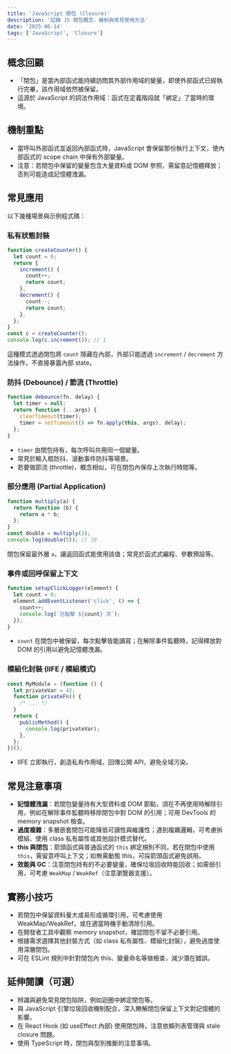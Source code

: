 ```yaml
---
title: 'JavaScript 閉包 (Closure)'
description: '記錄 JS 閉包概念、機制與常見使用方法'
date: '2025-06-14'
tags: ['JavaScript', 'Closure']
---
```


## 概念回顧

- 「閉包」是當內部函式能持續訪問其外部作用域的變量，即使外部函式已經執行完畢，該作用域依然被保留。
- 這源於 JavaScript 的詞法作用域：函式在定義階段就「綁定」了當時的環境。

## 機制重點

- 當呼叫外部函式並返回內部函式時，JavaScript 會保留那份執行上下文，使內部函式的 scope chain 中保有外部變量。
- 注意：若閉包中保留的變量包含大量資料或 DOM 參照，需留意記憶體釋放；否則可能造成記憶體洩漏。

## 常見應用

以下幾種場景與示例程式碼：

### 私有狀態封裝

```js
function createCounter() {
  let count = 0;
  return {
    increment() {
      count++;
      return count;
    },
    decrement() {
      count--;
      return count;
    },
  };
}
const c = createCounter();
console.log(c.increment()); // 1
```

這種模式透過閉包將 `count` 隱藏在內部，外部只能透過 `increment` / `decrement` 方法操作，不直接暴露內部 state。

### 防抖 (Debounce) / 節流 (Throttle)

```js
function debounce(fn, delay) {
  let timer = null;
  return function (...args) {
    clearTimeout(timer);
    timer = setTimeout(() => fn.apply(this, args), delay);
  };
}
```

- `timer` 由閉包持有，每次呼叫共用同一個變量。
- 常見於輸入框防抖、滾動事件防抖等場景。
- 若要做節流 (throttle)，概念相似，可在閉包內保存上次執行時間等。

### 部分應用 (Partial Application)

```js
function multiply(a) {
  return function (b) {
    return a * b;
  };
}
const double = multiply(2);
console.log(double(5)); // 10
```

閉包保留最外層 `a`，讓返回函式能使用該值；常見於函式式編程、參數預設等。

### 事件或回呼保留上下文

```js
function setupClickLogger(element) {
  let count = 0;
  element.addEventListener('click', () => {
    count++;
    console.log(`已點擊 ${count} 次`);
  });
}
```

- `count` 在閉包中被保留，每次點擊皆能讀寫；在解除事件監聽時，記得釋放對 DOM 的引用以避免記憶體洩漏。

### 模組化封裝 (IIFE / 模組模式)

```js
const MyModule = (function () {
  let privateVar = 42;
  function privateFn() {
    /* ... */
  }
  return {
    publicMethod() {
      console.log(privateVar);
    },
  };
})();
```

- IIFE 立即執行，創造私有作用域，回傳公開 API，避免全域污染。

## 常見注意事項

- **記憶體洩漏**：若閉包變量持有大型資料或 DOM 節點，須在不再使用時解除引用，例如在解除事件監聽時移除閉包中對 DOM 的引用；可用 DevTools 的 memory snapshot 檢查。
- **過度複雜**：多層嵌套閉包可能降低可讀性與維護性；遇到複雜邏輯，可考慮拆模組、使用 class 私有屬性或其他設計模式替代。
- **this 與閉包**：箭頭函式與普通函式的 `this` 綁定規則不同，若在閉包中使用 `this`，需留意呼叫上下文；如無需動態 this，可採箭頭函式避免誤用。
- **效能與 GC**：注意閉包持有的不必要變量，確保垃圾回收時能回收；如需弱引用，可考慮 `WeakMap` / `WeakRef`（注意瀏覽器支援）。

## 實務小技巧

- 若閉包中保留資料量大或易形成循環引用，可考慮使用 WeakMap/WeakRef，或在適當時機手動清除引用。
- 在開發者工具中觀察 memory snapshot，確認閉包不留不必要引用。
- 根據需求選擇其他封裝方式（如 class 私有屬性、模組化封裝），避免過度使用深層閉包。
- 可在 ESLint 規則中針對閉包內 this、變量命名等做檢查，減少潛在錯誤。

## 延伸閱讀（可選）

- 辨識與避免常見閉包陷阱，例如迴圈中綁定閉包等。
- 與 JavaScript 引擎垃圾回收機制配合，深入瞭解閉包保留上下文對記憶體的影響。
- 在 React Hook (如 useEffect 內部) 使用閉包時，注意依賴列表管理與 stale closure 問題。
- 使用 TypeScript 時，閉包與型別推斷的注意事項。
